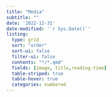 ```yaml
---
title: "Media"
subtitle: ""
date: '2022-12-31'
date-modified: '`r Sys.Date()`'
listing:
  type: grid
  sort: "order"
  sort-ui: false
  filter-ui: false
  contents: "*/*.qmd"
  fields: [image, title,reading-time]
  table-striped: true
  table-hover: true
  categories: numbered
---
```


